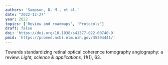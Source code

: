 ```yaml
---
authors: 'Sampson, D. M., et al.'
date: "2022-12-27"
year: 2022
topics: ['Review and roadmaps', 'Protocols']
draft: false
doi: 'https://doi.org/10.1038/s41377-022-00740-9'
pmid: 'https://pubmed.ncbi.nlm.nih.gov/35304441/'
---
```


Towards standardizing retinal optical coherence tomography angiography: a review.
*Light, science & applications, 11*(1), 63.